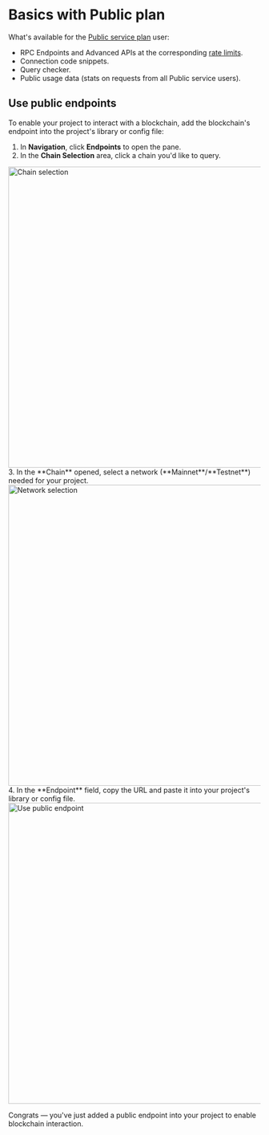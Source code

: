 
# Basics with Public plan

What's available for the [Public service plan](/rpc-service/service-plans/#service-plans-comparison) user:

  * RPC Endpoints and Advanced APIs at the corresponding [rate limits](/rpc-service/service-plans/#rate-limits).
  * Connection code snippets.
  * Query checker.
  * Public usage data (stats on requests from all Public service users).

## Use public endpoints

To enable your project to interact with a blockchain, add the blockchain's endpoint into the project's library or config file:

1. In **Navigation**, click **Endpoints** to open the pane.
2. In the **Chain Selection** area, click a chain you'd like to query.
<img src="/docs/build/chain-select.png" alt="Chain selection" class="responsive-pic" width="600" />
3. In the **Chain** opened, select a network (**Mainnet**/**Testnet**) needed for your project.
<img src="/docs/build/network-select.png" alt="Network selection" class="responsive-pic" width="600" />
4. In the **Endpoint** field, copy the URL and paste it into your project's library or config file.
<img src="/docs/build/copy-endpoint-public.png" alt="Use public endpoint" class="responsive-pic" width="600" />

Congrats — you've just added a public endpoint into your project to enable blockchain interaction.